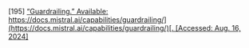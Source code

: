 \[195\]	[“Guardrailing.” Available:](http://paperpile.com/b/Lj1YHA/hcyZD) [https://docs.mistral.ai/capabilities/guardrailing/](https://docs.mistral.ai/capabilities/guardrailing/)[. \[Accessed: Aug. 16, 2024\]](http://paperpile.com/b/Lj1YHA/hcyZD)